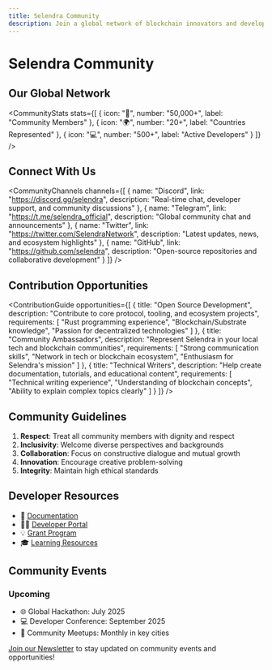 ```yaml
---
title: Selendra Community
description: Join a global network of blockchain innovators and developers
---
```



# Selendra Community

## Our Global Network

<CommunityStats 
  stats={[
    { 
      icon: "👥", 
      number: "50,000+", 
      label: "Community Members" 
    },
    { 
      icon: "🌍", 
      number: "20+", 
      label: "Countries Represented" 
    },
    { 
      icon: "💻", 
      number: "500+", 
      label: "Active Developers" 
    }
  ]}
/>

## Connect With Us

<CommunityChannels 
  channels={[
    {
      name: "Discord",
      link: "https://discord.gg/selendra",
      description: "Real-time chat, developer support, and community discussions"
    },
    {
      name: "Telegram",
      link: "https://t.me/selendra_official",
      description: "Global community chat and announcements"
    },
    {
      name: "Twitter",
      link: "https://twitter.com/SelendraNetwork",
      description: "Latest updates, news, and ecosystem highlights"
    },
    {
      name: "GitHub",
      link: "https://github.com/selendra",
      description: "Open-source repositories and collaborative development"
    }
  ]}
/>

## Contribution Opportunities

<ContributionGuide 
  opportunities={[
    {
      title: "Open Source Development",
      description: "Contribute to core protocol, tooling, and ecosystem projects",
      requirements: [
        "Rust programming experience",
        "Blockchain/Substrate knowledge",
        "Passion for decentralized technologies"
      ]
    },
    {
      title: "Community Ambassadors",
      description: "Represent Selendra in your local tech and blockchain communities",
      requirements: [
        "Strong communication skills",
        "Network in tech or blockchain ecosystem",
        "Enthusiasm for Selendra's mission"
      ]
    },
    {
      title: "Technical Writers",
      description: "Help create documentation, tutorials, and educational content",
      requirements: [
        "Technical writing experience",
        "Understanding of blockchain concepts",
        "Ability to explain complex topics clearly"
      ]
    }
  ]}
/>

## Community Guidelines

1. **Respect**: Treat all community members with dignity and respect
2. **Inclusivity**: Welcome diverse perspectives and backgrounds
3. **Collaboration**: Focus on constructive dialogue and mutual growth
4. **Innovation**: Encourage creative problem-solving
5. **Integrity**: Maintain high ethical standards

## Developer Resources

- 📘 [Documentation](/docs)
- 🧑‍💻 [Developer Portal](/developers)
- 💡 [Grant Program](/grants)
- 🎓 [Learning Resources](/learn)

## Community Events

### Upcoming
- 🌐 Global Hackathon: July 2025
- 💻 Developer Conference: September 2025
- 🤝 Community Meetups: Monthly in key cities

[Join our Newsletter](https://selendra.org/newsletter) to stay updated on community events and opportunities!
